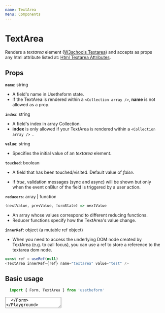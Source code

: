 ---
name: TextArea
menu: Components
---


# TextArea
Renders a *textarea* element ([W3schools Textarea](https://www.w3schools.com/tags/tag_textarea.asp)) and accepts as props any html attribute listed at: [Html Textarea Attributes](https://www.w3schools.com/tags/tag_textarea.asp).

## Props

**`name`**: string

- A field's name in Usetheform state. <br />
- If the TextArea is rendered within a `<Collection array />`, **name** is not allowed as a prop.

**`index`**: string

- A field's index in array Collection. <br />
- **index** is only allowed if your TextArea is rendered within a `<Collection array /> `.

**`value`**: string

- Specifies the initial value of an *textarea* element.

**`touched`**: boolean

- A field that has been touched/visited. Default value of *false*. 

- If *true*, validation messages (sync and async) will be shown but only when the event onBlur of the field is triggered by a user action.

**`reducers`**: array | function

```javascript
(nextValue, prevValue, formState) => nextValue
```
 
- An array whose values correspond to different reducing functions.
- Reducer functions specify how the TextArea's value change.

**`innerRef`**: object (a mutable ref object)

- When you need to access the underlying DOM node created by TextArea (e.g. to call focus), you can use a ref to store a reference to the textarea dom node.

```javascript
const ref = useRef(null)
<TextArea innerRef={ref} name="textarea" value="test" />
```

## Basic usage

```javascript
  import { Form, TextArea } from 'usetheform'
```

<Playground>
  <Form>
    <TextArea name="textarea" value="foo" />
  </Form>
</Playground>

## Reducers

```javascript
  import { Form, TextArea } from 'usetheform'
```

<Playground>
{() => {
    const noHtmlTags = (nextValue, prevValue) => nextValue.replace(/(<([^>]+)>)/ig, "");
    const notNumber = (nextValue, prevValue) => nextValue.replace(/[0-9]+/ig, "");
    return (
      <Form>
        <TextArea name="textareaReducer" reducers={[noHtmlTags, notNumber]} value="foo" />
      </Form>
    )
  }
}
</Playground>

## Validation - Sync

```javascript
  import { useValidation } from 'usetheform'
```

<Playground>
{() => {
    const notNumber = value =>
    !(value && !/^[A-Za-z ]+$/i.test(value))
      ? undefined
      : "Numbers not allowed";
    const required = value => (value && value.trim() !== "" ? undefined : "Required");
    const [status, validation] = useValidation([required, notNumber]);
    return (
      <Form>
        <TextArea name="notEmpty" touched {...validation} />
        {status.error && <label>{status.error}</label>}
      </Form>
    )
  }
}
</Playground>

## Validation - Async

```javascript
import { useAsyncValidation, useForm } from 'usetheform'

const Submit = () => {
  const { isValid } = useForm();
  return (
    <button disabled={!isValid} type="submit">
      Submit
    </button>
  );
};

```

<Playground>
{() => {
     const asyncTest = value =>
      new Promise((resolve, reject) => {
        // it could be an API call or any async operation
        setTimeout(() => {
          if (value === "foo") {
            reject("text not allowed");
          } else {
            resolve("Success");
          }
        }, 1000);
    });
    const [asyncStatus, asyncValidation] = useAsyncValidation(asyncTest);
    return (
      <Form>
        <TextArea name="text" touched {...asyncValidation} />
        {asyncStatus.status === undefined && <label>Async Check Not Started Yet</label>}
        {asyncStatus.status === "asyncStart" && <label>Checking...</label>}
        {asyncStatus.status === "asyncError" && <label>{asyncStatus.value}</label>}
        {asyncStatus.status === "asyncSuccess" && <label>{asyncStatus.value}</label>}
        <br />
        <Submit />
      </Form>
    )
  }
}
</Playground>

